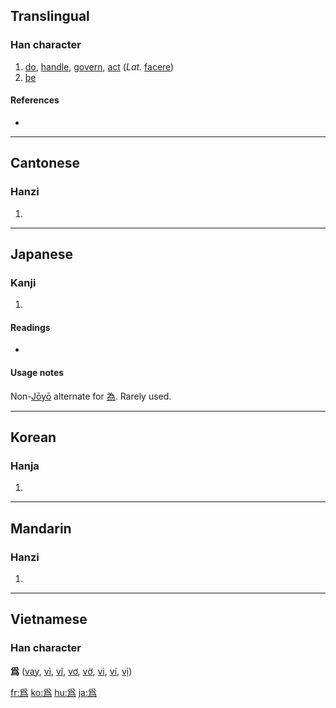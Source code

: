 {{also|为|為}}
==Translingual==
{{stroke order|type=animate}}

===Han character===
{{Han char|rn=87|rad=爪|as=08|sn=12|four=|canj=月竹弓火 (BHNF)}}

# [[do]], [[handle]], [[govern]], [[act]] (''Lat.'' [[facere]])
# [[be]]

====References====
* {{Han ref|kx=0689.130|dkj=19686|dj=1102.160|hdz=32033.210|uh=7232|ud=29234}}

----

==Cantonese==

===Hanzi===
{{yue-hanzi|jyut=|y=wai4, wai6}}

# {{defn|Cantonese}}

----

==Japanese==

===Kanji===
{{ja-kanji|grade=|rs=爪08}}

# {{defn|Japanese}}

====Readings====
* {{ja-readings|on=[[い]] (i)|kun=[[ため]] (tame), [[する]] (suru), [[なす]] (nasu), [[なる]] (naru)}}

====Usage notes====
Non-[[w:Jōyō kanji|Jōyō]] alternate for [[為]].  Rarely used.

----

==Korean==

===Hanja===
{{ko-hanja|hangeul=위|eumhun=|rv=wi|mr=wi|y=wi}}

# {{defn|Korean}}

----

==Mandarin==

===Hanzi===
{{cmn-hanzi|sim=为|pin=[[wèi]] ([[wei4]]), [[wéi]] ([[wei2]])|wg=wei<sup>4</sup>, wei<sup>2</sup>}}

# {{defn|Mandarin}}

----

==Vietnamese==
===Han character===
'''爲''' ([[vay]], [[vì]], [[vĩ]], [[vơ]], [[vờ]], [[vi]], [[ví]], [[vị]])

[[fr:爲]]
[[ko:爲]]
[[hu:爲]]
[[ja:爲]]